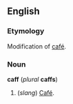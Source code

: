 ==English==
===Etymology===
Modification of [[café]].

===Noun===
'''caff''' (''plural'' '''caffs''')

#(''slang'') [[Café]].